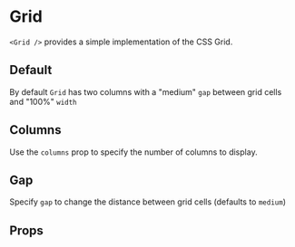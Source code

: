 
<Meta component={Grid} title="Docs/Grid" />

# Grid

`<Grid />` provides a simple implementation of the CSS Grid.

## Default

By default `Grid` has two columns with a "medium" `gap` between grid cells and "100%" `width`

<Editor code={storyBasic} />

## Columns

Use the `columns` prop to specify the number of columns to display.

<Editor code={storyColumns4} />

<Editor code={storyColumns1} />

## Gap

Specify `gap` to change the distance between grid cells (defaults to `medium`)

<Editor code={storyGapNone} />

<Editor code={storyGapU15} />

## Props

<ArgsTable of={Grid} exclude={excludedProps} />
